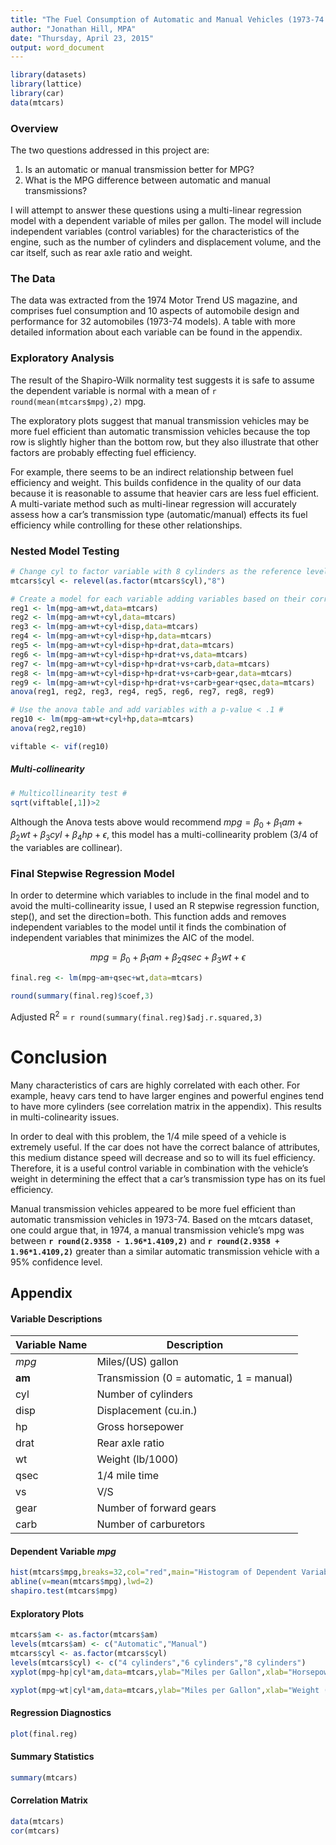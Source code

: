 ```yaml
---
title: "The Fuel Consumption of Automatic and Manual Vehicles (1973-74 models)"
author: "Jonathan Hill, MPA"
date: "Thursday, April 23, 2015"
output: word_document
---
```

```r
library(datasets)
library(lattice)
library(car)
data(mtcars)
```
### Overview
The two questions addressed in this project are:

1. Is an automatic or manual transmission better for MPG?
2. What is the MPG difference between automatic and manual transmissions?

I will attempt to answer these questions using a multi-linear regression model with a dependent variable of miles per gallon.  The model will include independent variables (control variables) for the characteristics of the engine, such as the number of cylinders and displacement volume, and the car itself, such as rear axle ratio and weight.

### The Data
The data was extracted from the 1974 Motor Trend US magazine, and comprises fuel consumption and 10 aspects of automobile design and performance for 32 automobiles (1973-74 models). A table with more detailed information about each variable can be found in the appendix.

### Exploratory Analysis
The result of the Shapiro-Wilk normality test suggests it is safe to assume the dependent variable is normal with a mean of `r round(mean(mtcars$mpg),2)` mpg.

The exploratory plots suggest that manual transmission vehicles may be more fuel efficient than automatic transmission vehicles because the top row is slightly higher than the bottom row, but they also illustrate that other factors are probably effecting fuel efficiency.

For example, there seems to be an indirect relationship between fuel efficiency and weight.  This builds confidence in the quality of our data because it is reasonable to assume that heavier cars are less fuel efficient. A multi-variate method such as multi-linear regression will accurately assess how a car's transmission type (automatic/manual) effects its fuel efficiency while controlling for these other relationships.

### Nested Model Testing
```r
# Change cyl to factor variable with 8 cylinders as the reference level #
mtcars$cyl <- relevel(as.factor(mtcars$cyl),"8")

# Create a model for each variable adding variables based on their correlation with mpg #
reg1 <- lm(mpg~am+wt,data=mtcars)
reg2 <- lm(mpg~am+wt+cyl,data=mtcars)
reg3 <- lm(mpg~am+wt+cyl+disp,data=mtcars)
reg4 <- lm(mpg~am+wt+cyl+disp+hp,data=mtcars)
reg5 <- lm(mpg~am+wt+cyl+disp+hp+drat,data=mtcars)
reg6 <- lm(mpg~am+wt+cyl+disp+hp+drat+vs,data=mtcars)
reg7 <- lm(mpg~am+wt+cyl+disp+hp+drat+vs+carb,data=mtcars)
reg8 <- lm(mpg~am+wt+cyl+disp+hp+drat+vs+carb+gear,data=mtcars)
reg9 <- lm(mpg~am+wt+cyl+disp+hp+drat+vs+carb+gear+qsec,data=mtcars)
anova(reg1, reg2, reg3, reg4, reg5, reg6, reg7, reg8, reg9)

# Use the anova table and add variables with a p-value < .1 #
reg10 <- lm(mpg~am+wt+cyl+hp,data=mtcars)
anova(reg2,reg10)
```
```r
viftable <- vif(reg10)
```

##### Multi-collinearity
```r
# Multicollinearity test #
sqrt(viftable[,1])>2
```
Although the Anova tests above would recommend $mpg = \beta_0 + \beta_1am + \beta_2wt + \beta_3cyl + \beta_4hp + \epsilon$, this model has a multi-collinearity problem (3/4 of the variables are collinear).

### Final Stepwise Regression Model
In order to determine which variables to include in the final model and to avoid the multi-collinearity issue, I used an R stepwise regression function, step(), and set the direction=both. This function adds and removes independent variables to the model until it finds the combination of independent variables that minimizes the AIC of the model.

$$mpg = \beta_0 + \beta_1 am + \beta_2 qsec + \beta_3 wt + \epsilon$$

```r
final.reg <- lm(mpg~am+qsec+wt,data=mtcars)
```
```r
round(summary(final.reg)$coef,3)
```
Adjusted R^2^ = `r round(summary(final.reg)$adj.r.squared,3)`

# Conclusion
Many characteristics of cars are highly correlated with each other.  For example, heavy cars tend to have larger engines and powerful engines tend to have more cylinders (see correlation matrix in the appendix).  This results in multi-colinearity issues.

In order to deal with this problem, the 1/4 mile speed of a vehicle is extremely useful.  If the car does not have the correct balance of attributes, this medium distance speed will decrease and so to will its fuel efficiency.  Therefore, it is a useful control variable in combination with the vehicle's weight in determining the effect that a car's transmission type has on its fuel efficiency.

Manual transmission vehicles appeared to be more fuel efficient than automatic transmission vehicles in 1973-74. Based on the mtcars dataset, one could argue that, in 1974, a manual transmission vehicle's mpg was between **`r round(2.9358 - 1.96*1.4109,2)`** and **`r round(2.9358 + 1.96*1.4109,2)`** greater than a similar automatic transmission vehicle with a 95% confidence level.

## Appendix
#### Variable Descriptions
Variable Name  | Description
------------- | -------------
*mpg* | Miles/(US) gallon
**am**  | Transmission (0 = automatic, 1 = manual)
cyl  | Number of cylinders
disp  | Displacement (cu.in.)
hp  | Gross horsepower
drat  | Rear axle ratio
wt  | Weight (lb/1000)
qsec  | 1/4 mile time
vs  | V/S
gear  | Number of forward gears
carb  | Number of carburetors

#### Dependent Variable *mpg*
```r
hist(mtcars$mpg,breaks=32,col="red",main="Histogram of Dependent Variable (mpg)",xlab="Miles per Gallon")
abline(v=mean(mtcars$mpg),lwd=2)
shapiro.test(mtcars$mpg)
```

#### Exploratory Plots
```r
mtcars$am <- as.factor(mtcars$am)
levels(mtcars$am) <- c("Automatic","Manual")
mtcars$cyl <- as.factor(mtcars$cyl)
levels(mtcars$cyl) <- c("4 cylinders","6 cylinders","8 cylinders")
xyplot(mpg~hp|cyl*am,data=mtcars,ylab="Miles per Gallon",xlab="Horsepower",main="Engine Characteristics and MPG")
```

```r
xyplot(mpg~wt|cyl*am,data=mtcars,ylab="Miles per Gallon",xlab="Weight (lb/1000)",main="Vehicle Weight and MPG")
```

#### Regression Diagnostics
```r
plot(final.reg)
```

#### Summary Statistics
```r
summary(mtcars)
```

#### Correlation Matrix
```r
data(mtcars)
cor(mtcars)
```
